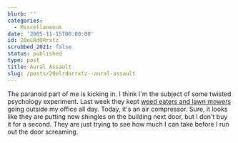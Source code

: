 ```yaml
---
blurb: ''
categories:
  - Miscellaneous
date: '2005-11-15T00:00:00'
id: 20eLRdORrxtz
scrubbed_2021: false
status: published
type: post
title: Aural Assault
slug: /posts/20elrdorrxtz--aural-assault
---
```


The paranoid part of me is kicking in. I think I'm the subject of
some twisted psychology experiment. Last week they kept
[weed eaters and lawn mowers](http://www.alanwsmith.com/blog/?p=153)
going outside my office all day. Today, it's an air compressor.
Sure, it looks like they are putting new shingles on the building
next door, but I don't buy it for a second. They are just trying to
see how much I can take before I run out the door screaming.
